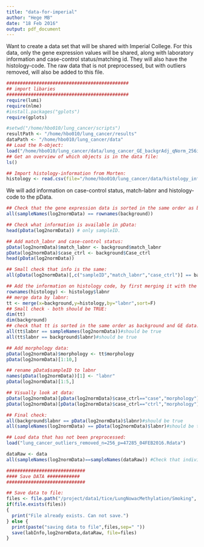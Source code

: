 ```yaml
---
title: "data-for-imperial"
author: "Hege MB"
date: "18 Feb 2016"
output: pdf_document
---
```


Want to create a data set that will be shared with Imperial College. For this data, only the gene expression values will be shared, along with laboratory information and case-control status/matching id. They will also have the histology-code. The raw data that is not preprocessed, but with outliers removed, will also be added to this file. 

```r
#############################################
## import libaries
#############################################
require(lumi)
require(nlme)
#install.packages("gplots")
require(gplots)

```


```r
#setwd("/home/hbo010/lung_cancer/scripts")
resultPath <- "/home/hbo010/lung_cancer/results"
dataPath <- "/home/hbo010/lung_cancer/data"
## Load the R-object:
load("/home/hbo010/lung_cancer/data/lung_cancer_GE_backgrAdj_qNorm_256ind_11610genes_04FEB2016.Rdata")
## Get an overview of which objects is in the data file:
ls()

## Import histology-information from Morten: 
histology <- read.csv(file="/home/hbo010/lung_cancer/data/histology_information_lung_cancer.csv",sep=",")
```

We will add information on case-control status, match-labnr and histology-code to the pData. 
```r
## Check that the gene expression data is sorted in the same order as background data: 
all(sampleNames(log2normData) == rownames(background))

## Check what information is available in pData:
head(pData(log2normData)) # only sampleID.

## Add match_labnr and case-control status:
pData(log2normData)$match_labnr <- background$match_labnr
pData(log2normData)$case_ctrl <- background$Case_ctrl
head(pData(log2normData))

## Small check that info is the same: 
all(pData(log2normData)[,c("sampleID","match_labnr","case_ctrl")] == background[,c("labnr","match_labnr","Case_ctrl")]) ## should be TRUE.

## Add the information on histology code, by first merging it with the background data:
rownames(histology) <- histology$labnr
## merge data by labnr:
tt <- merge(x=background,y=histology,by="labnr",sort=F)
## Small check - both should be TRUE:
dim(tt)
dim(background)
## check that tt is sorted in the same order as background and GE data:
all(tt$labnr == sampleNames(log2normData))#should be true
all(tt$labnr == background$labnr)#should be true

## Add morphology data:
pData(log2normData)$morphology <- tt$morphology
pData(log2normData)[1:10,]

## rename pData$sampleID to labnr
names(pData(log2normData))[1] <- "labnr"
pData(log2normData)[1:5,]

## Visually look at data:
pData(log2normData)[pData(log2normData)$case_ctrl=="case","morphology"]
pData(log2normData)[pData(log2normData)$case_ctrl=="ctrl","morphology"]

## Final check: 
all(background$labnr == pData(log2normData)$labnr)#should be true
all(sampleNames(log2normData) == pData(log2normData)$labnr)#should be true
```

```r
## Load data that has not been preprocessed:
load("lung_cancer_outliers_removed_n=256_p=47285_04FEB2016.Rdata")

dataRaw <- data
all(sampleNames(log2normData)==sampleNames(dataRaw)) #Check that individuals are sorted in the same order. Should be true.
```

```r
#############################
#### Save DATA ############
#############################

## Save data to file:
files <- file.path("/project/data1/tice/LungNowacMethylation/Smoking", paste0("nowac_lung_cancer_GE_for_ImperialCollege_n=256_30MAR2016.Rdata"))
if(file.exists(files))
{
  print("File already exists. Can not save.")
} else {
  print(paste("saving data to file",files,sep=" "))
  save(labInfo,log2normData,dataRaw, file=files)  
}
```

